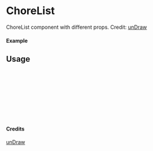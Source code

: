 
<Meta of={ChoreList} title="unDraw/ChoreList" />

# ChoreList

ChoreList component with different props.
Credit: [unDraw](https://undraw.co/illustrations)

#### Example

<Canvas of={ChoreList.Primary} />

## Usage

```ts
import { ChoreList } from "yadl-ui";

const Example = () => {
  return (
      <ChoreList />
  );
};

export default Example;
```

#### Credits
[unDraw](https://undraw.co/illustrations)
